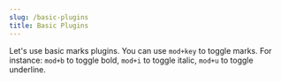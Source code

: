 ```yaml
---
slug: /basic-plugins
title: Basic Plugins
---
```


Let's use basic marks plugins. You can use `mod+key` to toggle marks. For
instance: `mod+b` to toggle bold, `mod+i` to toggle italic, `mod+u` to toggle
underline.


<BasicPlugins />
